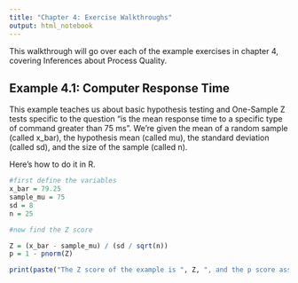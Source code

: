 ```yaml
---
title: "Chapter 4: Exercise Walkthroughs"
output: html_notebook
---
```



This walkthrough will go over each of the example exercises in chapter 4, covering Inferences about Process Quality.


## Example 4.1: Computer Response Time

This example teaches us about basic hypothesis testing and One-Sample Z tests specific to the question "is the mean response time to a specific type of command greater than 75 ms". We're given the mean of a random sample (called x_bar), the hypothesis mean (called mu), the standard deviation (called sd), and the size of the sample (called n). 

Here's how to do it in R.



```r
#first define the variables
x_bar = 79.25
sample_mu = 75
sd = 8
n = 25

#now find the Z score

Z = (x_bar - sample_mu) / (sd / sqrt(n))
p = 1 - pnorm(Z)

print(paste("The Z score of the example is ", Z, ", and the p score associated is ", p, sep = ""))


```

